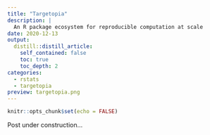 ```yaml
---
title: "Targetopia"
description: |
  An R package ecosystem for reproducible computation at scale
date: 2020-12-13
output:
  distill::distill_article:
    self_contained: false
    toc: true
    toc_depth: 2
categories:
  - rstats
  - targetopia
preview: targetopia.png
---
```


```r
knitr::opts_chunk$set(echo = FALSE)
```

Post under construction...
